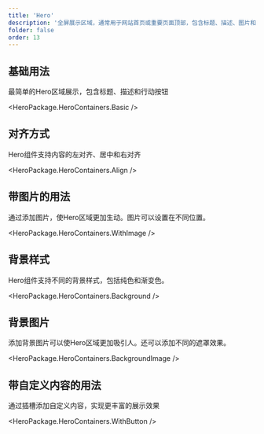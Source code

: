 ```yaml
---
title: 'Hero'
description: '全屏展示区域，通常用于网站首页或重要页面顶部，包含标题、描述、图片和行动按钮'
folder: false
order: 13
---
```



## 基础用法

最简单的Hero区域展示，包含标题、描述和行动按钮

<HeroPackage.HeroContainers.Basic />

## 对齐方式

Hero组件支持内容的左对齐、居中和右对齐

<HeroPackage.HeroContainers.Align />

## 带图片的用法

通过添加图片，使Hero区域更加生动。图片可以设置在不同位置。

<HeroPackage.HeroContainers.WithImage />

## 背景样式

Hero组件支持不同的背景样式，包括纯色和渐变色。

<HeroPackage.HeroContainers.Background />

## 背景图片

添加背景图片可以使Hero区域更加吸引人。还可以添加不同的遮罩效果。

<HeroPackage.HeroContainers.BackgroundImage />

## 带自定义内容的用法

通过插槽添加自定义内容，实现更丰富的展示效果

<HeroPackage.HeroContainers.WithButton />
